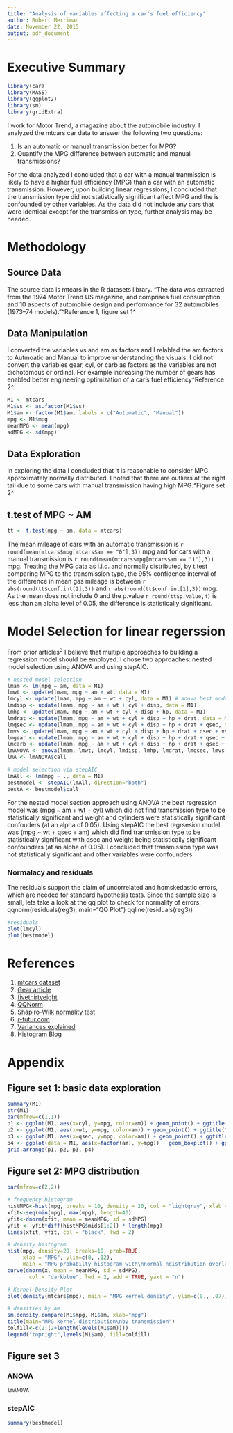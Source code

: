 ```yaml
---
title: "Analysis of variables affecting a car's fuel efficiency"
author: Robert Merriman
date: November 22, 2015
output: pdf_document
---
```

# **Executive Summary**
```r
library(car)
library(MASS)
library(ggplot2)
library(sm)
library(gridExtra)
```
I work for Motor Trend, a magazine about the automobile industry. I analyzed the mtcars car data to answer the following two questions:

1. Is an automatic or manual transmission better for MPG?
2. Quantify the MPG difference between automatic and manual transmissions?

For the data analyzed I concluded that a car with a manual tranmission is likely to have a higher fuel efficiency (MPG) than a car with an automatic transmission. However, upon building linear regressions, I concluded that the transmission type did not statistically significant affect MPG and the is confounded by other variables. As the data did not include any cars that were identical except for the transmission type, further analysis may be needed.

# **Methodology**
## **Source Data**
The source data is mtcars in the R datasets library. "The data was extracted from the 1974 Motor Trend US magazine, and comprises fuel consumption and 10 aspects of automobile design and performance for 32 automobiles (1973–74 models)."^Reference 1, figure set 1^

## **Data Manipulation**
I converted the variables vs and am as factors and I relabled the am factors to Autmoatic and Manual to improve understanding the visuals. I did not convert the variables gear, cyl, or carb as factors as the variables are not dichotomous or ordinal. For example increasing the number of gears has enabled better engineering optimization of a car's fuel efficiency^Reference 2^.
```r
M1 <- mtcars
M1$vs <- as.factor(M1$vs)
M1$am <- factor(M1$am, labels = c("Automatic", "Manual"))
mpg <- M1$mpg
meanMPG <- mean(mpg)
sdMPG <- sd(mpg)
```

## **Data Exploration**
In exploring the data I concluded that it is reasonable to consider MPG approximately normally distributed. I noted that there are outliers at the right tail due to some cars with manual transmission having high MPG.^Figure set 2^

## **t.test of MPG ~ AM**
```r
tt <- t.test(mpg ~ am, data = mtcars)
```
The mean mileage of cars with an automatic transmission is `r round(mean(mtcars$mpg[mtcars$am == "0"],3))` mpg and for cars with a manual transmission is `r round(mean(mtcars$mpg[mtcars$am == "1"],3))` mpg. Treating the MPG data as i.i.d. and normally distributed, by t.test comparing MPG to the transmission type, the 95% confidence interval of the difference in mean gas mileage is between `r abs(round(tt$conf.int[2],3))` and `r abs(round(tt$conf.int[1],3))` mpg. As the mean does not include 0 and the p.value `r round(tt$p.value,4)` is less than an alpha level of 0.05, the difference is statistically significant.

# **Model Selection for linear regerssion**
From prior articles^3^ I believe that multiple approaches to building a regression model should be employed. I chose two approaches: nested model selection using ANOVA and using stepAIC.  
```r
# nested model selection
lmam <- lm(mpg ~ am, data = M1)
lmwt <- update(lmam, mpg ~ am + wt, data = M1)
lmcyl <- update(lmam, mpg ~ am + wt + cyl, data = M1) # anova best model
lmdisp <- update(lmam, mpg ~ am + wt + cyl + disp, data = M1)
lmhp <- update(lmam, mpg ~ am + wt + cyl + disp + hp, data = M1)
lmdrat <- update(lmam, mpg ~ am + wt + cyl + disp + hp + drat, data = M1)
lmqsec <- update(lmam, mpg ~ am + wt + cyl + disp + hp + drat + qsec, data = M1)
lmvs <- update(lmam, mpg ~ am + wt + cyl + disp + hp + drat + qsec + vs, data = M1)
lmgear <- update(lmam, mpg ~ am + wt + cyl + disp + hp + drat + qsec + vs + gear, data = M1)
lmcarb <- update(lmam, mpg ~ am + wt + cyl + disp + hp + drat + qsec + vs + gear + carb, data = M1)
lmANOVA <- anova(lmam, lmwt, lmcyl, lmdisp, lmhp, lmdrat, lmqsec, lmvs, lmgear, lmcarb)
lmA <- lmANOVA$call

# model selection via stepAIC
lmAll <- lm(mpg ~ ., data = M1)
bestmodel <- stepAIC(lmAll, direction="both")
bestA <- bestmodel$call
```
For the nested model section approach using ANOVA the best regression model was (mpg ~ am + wt + cyl) which did not find transmission type to be statistically significant and weight and cylinders were statistically significant confouders (at an alpha of 0.05). Using stepAIC the best regrsesion model was (mpg ~ wt + qsec + am) which did find transmission type to be statistically significant with qsec and weight being statistically significant confounders (at an alpha of 0.05).  I concluded that transmission type was not statistically significant and other variables were confounders.

### **Normalacy and residuals**
The residuals support the claim of uncorrelated and homskedastic errors, which are needed for standard hypothesis tests. Since the sample size is small, lets take a look at the qq plot to check for normality of errors.
qqnorm(residuals(reg3), main="QQ Plot")
qqline(residuals(reg3))
```r
#residuals
plot(lmcyl)
plot(bestmodel)
```

# **References**
1. [mtcars dataset](http://www.inside-r.org/r-doc/datasets/mtcars)
2. [Gear article](http://www.autoblog.com/2010/08/18/greenlings-why-do-automatic-transmissions-now-get-better-fuel-e/)
3. [fivethirtyeight](http://fivethirtyeight.com/features/science-isnt-broken/#part2)
4. [QQNorm](https://en.wikipedia.org/wiki/Q–Q_plot)
5. [Shapiro-Wilk normality test](https://en.wikipedia.org/wiki/Shapiro–Wilk_test)
6. [r-tutur.com](http://www.r-tutor.com/elementary-statistics/inference-about-two-populations/population-mean-between-two-independent-samples)
7. [Variances explained](http://varianceexplained.org/RData/code/code_lesson3/)
8. [Histogram Blog](http://asbidyarthy.blogspot.com/2012/01/histograms-and-density-plots.html)

# **Appendix**
## **Figure set 1: basic data exploration**
```r
summary(M1)
str(M1)
par(mfrow=c(1,1))
p1 <- ggplot(M1, aes(x=cyl, y=mpg, color=am)) + geom_point() + ggtitle("MPG by cyclinders") + xlab("Cylinders") + ylab("MPG")
p2 <- ggplot(M1, aes(x=wt, y=mpg, color=am)) + geom_point() + ggtitle("MPG by weight") + xlab("Weight") + ylab("MPG")
p3 <- ggplot(M1, aes(x=qsec, y=mpg, color=am)) + geom_point() + ggtitle("MPG by qsec") + xlab("Time (s) for quarter mile") + ylab("MPG")
p4 <- ggplot(data = M1, aes(x=factor(am), y=mpg)) + geom_boxplot() + ggtitle("MPG by transmission type") + xlab("Transmission type") + ylab("MPG")
grid.arrange(p1, p2, p3, p4)
```

## **Figure set 2: MPG distribution**
```r
par(mfrow=c(2,2))

# frequency histogram
histMPG<-hist(mpg, breaks = 10, density = 20, col = "lightgray", xlab = "MPG", main = "MPG with normal\ndistribution overlay") 
xfit<-seq(min(mpg), max(mpg), length=40) 
yfit<-dnorm(xfit, mean = meanMPG, sd = sdMPG) 
yfit <- yfit*diff(histMPG$mids[1:2]) * length(mpg) 
lines(xfit, yfit, col = "black", lwd = 2)

# density histogram
hist(mpg, density=20, breaks=10, prob=TRUE, 
     xlab = "MPG", ylim=c(0, .12), 
     main = "MPG probabilty histogram with\nnormal ndistribution overlay")
curve(dnorm(x, mean = meanMPG, sd = sdMPG), 
       col = "darkblue", lwd = 2, add = TRUE, yaxt = "n")

# Kernel Density Plot
plot(density(mtcars$mpg), main = "MPG kernel density", ylim=c(0., .07))

# densities by am
sm.density.compare(M1$mpg, M1$am, xlab="mpg")
title(main="MPG kernel distribution\nby transmission")
colfill<-c(2:(2+length(levels(M1$am)))) 
legend("topright",levels(M1$am), fill=colfill) 
```

## **Figure set 3**
### **ANOVA**
```r
lmANOVA
```

### **stepAIC**
```r
summary(bestmodel)
```
